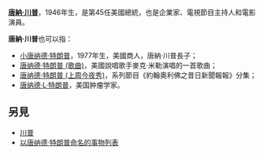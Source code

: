 '''[[唐納·川普|唐納·川普]]'''，1946年生，是第45任美國總統，也是企業家、電視節目主持人和電影演員。

'''唐納·川普'''也可以指：

* [[小唐纳德·特朗普|小唐纳德·特朗普]]，1977年生，美國商人，唐納·川普長子；
* [[唐纳德·特朗普_(歌曲)|唐纳德·特朗普 (歌曲)]]，美國說唱歌手麥克·米勒演唱的一首歌曲；
* [[唐纳德·特朗普_(上周今夜秀)|唐纳德·特朗普 (上周今夜秀)]]，系列節目《約翰奧利佛之昔日新聞報報》分集；
* [[唐纳德·L·特朗普|唐纳德·L·特朗普]]，美国肿瘤学家。
== 另見 ==
* [[川普|川普]]
* [[以唐纳德·特朗普命名的事物列表|以唐纳德·特朗普命名的事物列表]]

{{Disambiguation|Cat=四字人名译名消歧义}}